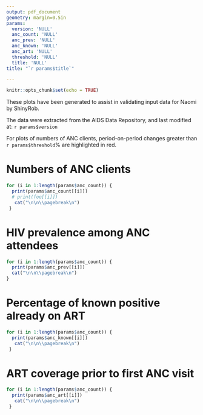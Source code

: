 ```yaml
---
output: pdf_document
geometry: margin=0.5in
params:
  version: 'NULL'
  anc_count: 'NULL'
  anc_prev: 'NULL'
  anc_known: 'NULL'
  anc_art: 'NULL'
  threshold: 'NULL'
  title: 'NULL'
title: "`r params$title`"

---
```


```r
knitr::opts_chunk$set(echo = TRUE)
```

These plots have been generated to assist in validating input data for Naomi by ShinyRob.

The data were extracted from the AIDS Data Repository, and last modified at: `r params$version`

For plots of numbers of ANC clients, period-on-period changes greater than `r params$threshold`% are highlighted in red.



# Numbers of ANC clients

```r
for (i in 1:length(params$anc_count)) {
  print(params$anc_count[[i]])
  # print(foo[[i]])
   cat("\n\n\\pagebreak\n")
 }
```

# HIV prevalence among ANC attendees 

```r
for (i in 1:length(params$anc_count)) {
  print(params$anc_prev[[i]])
  cat("\n\n\\pagebreak\n")
}
```

# Percentage of known positive already on ART 

```r
for (i in 1:length(params$anc_count)) {
  print(params$anc_known[[i]])
   cat("\n\n\\pagebreak\n")
 }
```

# ART coverage prior to first ANC visit

```r
for (i in 1:length(params$anc_count)) {
  print(params$anc_art[[i]])
   cat("\n\n\\pagebreak\n")
 }
```